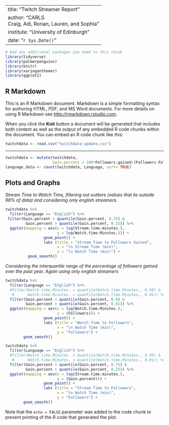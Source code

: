 --
title: "Twitch Streamer Report"
author: "CARLS <br> Craig, Adi, Ronan, Lauren, and Sophia"
institute: "University of Edinburgh"
date: "`r Sys.Date()`"
---

```r
# Add any additional packages you need to this chunk
library(tidyverse)
library(palmerpenguins)
library(knitr)
library(xaringanthemer)
library(ggplot2)
```

## R Markdown

This is an R Markdown document. Markdown is a simple formatting syntax for authoring HTML, PDF, and MS Word documents. For more details on using R Markdown see <http://rmarkdown.rstudio.com>.

When you click the **Knit** button a document will be generated that includes both content as well as the output of any embedded R code chunks within the document. You can embed an R code chunk like this:

```r
twitchdata <- read.csv("twitchdata-update.csv")
```

-------

```r
twitchdata <- mutate(twitchdata,
                     Gain.percent = 100*Followers.gained/(Followers-Followers.gained))
language_data <- count(twitchdata, Language, sort= TRUE)
```

## Plots and Graphs
_Stream Time to Watch Time, filtering out outliers (values that lie outside 98% of data) and considering only english streamers._
```r
twitchdata %>%
  filter(Language == "English") %>%
 filter(Gain.percent < quantile(Gain.percent, 0.75) &
         Gain.percent > quantile(Gain.percent, 0.25)) %>%
  ggplot(mapping = aes(x = log(Stream.time.minutes.), 
                       y = log(Watch.time.Minutes.))) +
                 geom_point() + 
                 labs (title = "Stream Time to Followers Gained",
                       x = "ln Stream Time (min)",
                       y = "ln Watch Time (min)") +
          geom_smooth()
```


_Considering the interquartile range of the percentage of followers gained over the past year. Again using only english streamers_
``` r
twitchdata %>%
  filter(Language == "English") %>%
  #filter(Watch.time.Minutes. < quantile(Watch.time.Minutes., 0.99) &
   #      Watch.time.Minutes. > quantile(Watch.time.Minutes., 0.01)) %>%
  filter(Gain.percent < quantile(Gain.percent, 0.9) &
         Gain.percent > quantile(Gain.percent, 0.01)) %>%
  ggplot(mapping = aes(x = log(Watch.time.Minutes.), 
                       y = (Followers))) +
                 geom_point() + 
                 labs (title = "Watch Time to Followers",
                       x = "ln Watch Time (min)",
                       y = "Followers") +
        geom_smooth()
```

``` r
twitchdata %>%
  filter(Language == "English") %>%
  #filter(Watch.time.Minutes. < quantile(Watch.time.Minutes., 0.99) &
   #      Watch.time.Minutes. > quantile(Watch.time.Minutes., 0.01)) %>%
  filter(Gain.percent < quantile(Gain.percent, 0.75) &
         Gain.percent > quantile(Gain.percent, 0.25)) %>%
  ggplot(mapping = aes(x = log(Stream.time.minutes.), 
                       y = (Gain.percent))) +
                 geom_point() + 
                 labs (title = "Stream Time to Followers",
                       x = "ln Watch Time (min)",
                       y = "Followers") +
        geom_smooth()
```


Note that the `echo = FALSE` parameter was added to the code chunk to prevent printing of the R code that generated the plot.